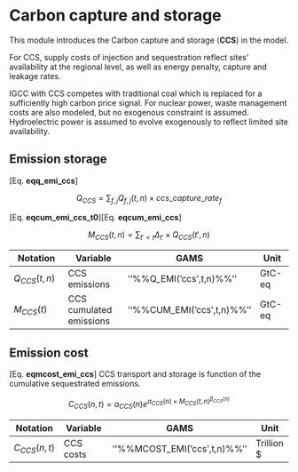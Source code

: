 # Carbon capture and storage

This module introduces the Carbon capture and storage (**CCS**) in the model.

For CCS, supply costs of injection and sequestration reflect sites’
availability at the regional level,
as well as energy penalty, capture and leakage rates.

IGCC with CCS competes with traditional coal which is replaced for
a sufficiently high carbon price signal.
For nuclear power, waste management costs are also modeled,
but no exogenous constraint is assumed.
Hydroelectric power is assumed to evolve exogenously to reflect
limited site availability. 

## Emission storage

[Eq. **eqq_emi_ccs**]

$$
    Q_{CCS} = \sum_{f,j} Q_{f,j}(t,n) \times ccs\_capture\_rate_f
$$

[Eq. **eqcum_emi_ccs_t0**][Eq. **eqcum_emi_ccs**]

$$
    M_{CCS}(t,n) = \sum_{t'<t} \Delta_{t'} \times Q_{CCS}(t',n)
$$

 | Notation       | Variable                | GAMS                       | Unit   | 
 | --------       | --------                | ----                       | ----   | 
 | $Q_{CCS}(t,n)$ | CCS emissions           | ''%%Q_EMI('ccs',t,n)%%''   | GtC-eq | 
 | $M_{CCS}(t)$   | CCS cumulated emissions | ''%%CUM_EMI('ccs',t,n)%%'' | GtC-eq | 

## Emission cost

[Eq. **eqmcost_emi_ccs**]
CCS transport and storage is function of the cumulative sequestrated emissions. 

$$
    C_{CCS}(n,t) = a_{CCS}(n) e^{\alpha_{CCS}(n) \times M_{CCS}(t,n)^{\beta_{CCS}(n)}}
$$

 | Notation       | Variable  | GAMS                         | Unit       | 
 | --------       | --------  | ----                         | ----       | 
 | $C_{CCS}(n,t)$ | CCS costs | ''%%MCOST_EMI('ccs',t,n)%%'' | Trillion $ | 

